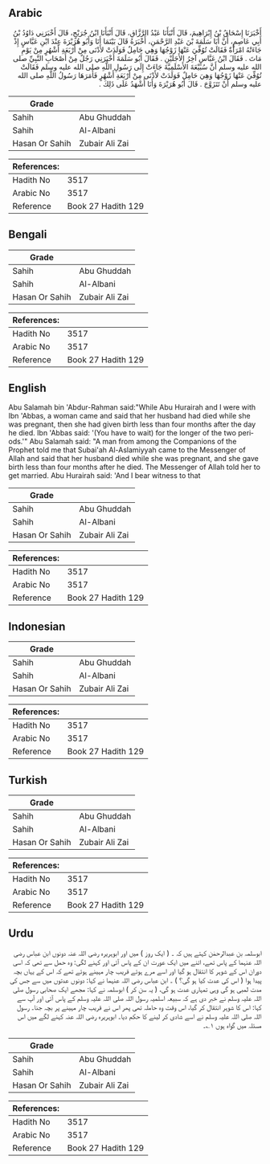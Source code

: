 ## Arabic


<div dir="rtl" lang="ar" style={{fontSize:'larger',backgroundColor:'#f8f9fa',padding:20}}>
أَخْبَرَنَا إِسْحَاقُ بْنُ إِبْرَاهِيمَ، قَالَ أَنْبَأَنَا عَبْدُ الرَّزَّاقِ، قَالَ أَنْبَأَنَا ابْنُ جُرَيْجٍ، قَالَ أَخْبَرَنِي دَاوُدُ بْنُ أَبِي عَاصِمٍ، أَنَّ أَبَا سَلَمَةَ بْنَ عَبْدِ الرَّحْمَنِ، أَخْبَرَهُ قَالَ بَيْنَمَا أَنَا وَأَبُو هُرَيْرَةَ عِنْدَ ابْنِ عَبَّاسٍ إِذْ جَاءَتْهُ امْرَأَةٌ فَقَالَتْ تُوُفِّيَ عَنْهَا زَوْجُهَا وَهِي حَامِلٌ فَوَلَدَتْ لأَدْنَى مِنْ أَرْبَعَةِ أَشْهُرٍ مِنْ يَوْمِ مَاتَ ‏.‏ فَقَالَ ابْنُ عَبَّاسٍ آخِرُ الأَجَلَيْنِ ‏.‏ فَقَالَ أَبُو سَلَمَةَ أَخْبَرَنِي رَجُلٌ مِنْ أَصْحَابِ النَّبِيِّ صلى الله عليه وسلم أَنَّ سُبَيْعَةَ الأَسْلَمِيَّةَ جَاءَتْ إِلَى رَسُولِ اللَّهِ صلى الله عليه وسلم فَقَالَتْ تُوُفِّيَ عَنْهَا زَوْجُهَا وَهِيَ حَامِلٌ فَوَلَدَتْ لأَدْنَى مِنْ أَرْبَعَةِ أَشْهُرٍ فَأَمَرَهَا رَسُولُ اللَّهِ صلى الله عليه وسلم أَنْ تَتَزَوَّجَ ‏.‏ قَالَ أَبُو هُرَيْرَةَ وَأَنَا أَشْهَدُ عَلَى ذَلِكَ ‏.‏
</div>
<div style={{backgroundColor:'#f8f9fa',padding:20, marginBottom: 10}}><table> <thead> <tr> <th>Grade</th> <th></th> </tr> </thead> <tbody> <tr><td>Sahih</td><td>Abu Ghuddah</td></tr><tr><td>Sahih</td><td>Al-Albani</td></tr><tr><td>Hasan Or Sahih</td><td>Zubair Ali Zai</td></tr></tbody></table><table> <thead> <tr> <th>References:</th> <th></th> </tr> </thead> <tbody><tr><td>Hadith No</td><td>3517</td></tr><tr><td>Arabic No</td><td>3517</td></tr><tr><td>Reference</td><td>Book 27 Hadith 129</td></tr></tbody></table></div>

## Bengali


<div dir="ltr" lang="bn" style={{fontSize:'larger',backgroundColor:'#f8f9fa',padding:20}}>

</div>
<div style={{backgroundColor:'#f8f9fa',padding:20, marginBottom: 10}}><table> <thead> <tr> <th>Grade</th> <th></th> </tr> </thead> <tbody> <tr><td>Sahih</td><td>Abu Ghuddah</td></tr><tr><td>Sahih</td><td>Al-Albani</td></tr><tr><td>Hasan Or Sahih</td><td>Zubair Ali Zai</td></tr></tbody></table><table> <thead> <tr> <th>References:</th> <th></th> </tr> </thead> <tbody><tr><td>Hadith No</td><td>3517</td></tr><tr><td>Arabic No</td><td>3517</td></tr><tr><td>Reference</td><td>Book 27 Hadith 129</td></tr></tbody></table></div>

## English


<div dir="ltr" lang="en" style={{fontSize:'larger',backgroundColor:'#f8f9fa',padding:20}}>
Abu Salamah bin 'Abdur-Rahman said:"While Abu Hurairah and I were with Ibn 'Abbas, a woman came and said that her husband had died while she was pregnant, then she had given birth less than four months after the day he died. Ibn 'Abbas said: '(You have to wait) for the longer of the two periods.'" Abu Salamah said: "A man from among the Companions of the Prophet told me that Subai'ah Al-Aslamiyyah came to the Messenger of Allah and said that her husband died while she was pregnant, and she gave birth less than four months after he died. The Messenger of Allah told her to get married. Abu Hurairah said: 'And I bear witness to that
</div>
<div style={{backgroundColor:'#f8f9fa',padding:20, marginBottom: 10}}><table> <thead> <tr> <th>Grade</th> <th></th> </tr> </thead> <tbody> <tr><td>Sahih</td><td>Abu Ghuddah</td></tr><tr><td>Sahih</td><td>Al-Albani</td></tr><tr><td>Hasan Or Sahih</td><td>Zubair Ali Zai</td></tr></tbody></table><table> <thead> <tr> <th>References:</th> <th></th> </tr> </thead> <tbody><tr><td>Hadith No</td><td>3517</td></tr><tr><td>Arabic No</td><td>3517</td></tr><tr><td>Reference</td><td>Book 27 Hadith 129</td></tr></tbody></table></div>

## Indonesian


<div dir="ltr" lang="id" style={{fontSize:'larger',backgroundColor:'#f8f9fa',padding:20}}>

</div>
<div style={{backgroundColor:'#f8f9fa',padding:20, marginBottom: 10}}><table> <thead> <tr> <th>Grade</th> <th></th> </tr> </thead> <tbody> <tr><td>Sahih</td><td>Abu Ghuddah</td></tr><tr><td>Sahih</td><td>Al-Albani</td></tr><tr><td>Hasan Or Sahih</td><td>Zubair Ali Zai</td></tr></tbody></table><table> <thead> <tr> <th>References:</th> <th></th> </tr> </thead> <tbody><tr><td>Hadith No</td><td>3517</td></tr><tr><td>Arabic No</td><td>3517</td></tr><tr><td>Reference</td><td>Book 27 Hadith 129</td></tr></tbody></table></div>

## Turkish


<div dir="ltr" lang="tr" style={{fontSize:'larger',backgroundColor:'#f8f9fa',padding:20}}>

</div>
<div style={{backgroundColor:'#f8f9fa',padding:20, marginBottom: 10}}><table> <thead> <tr> <th>Grade</th> <th></th> </tr> </thead> <tbody> <tr><td>Sahih</td><td>Abu Ghuddah</td></tr><tr><td>Sahih</td><td>Al-Albani</td></tr><tr><td>Hasan Or Sahih</td><td>Zubair Ali Zai</td></tr></tbody></table><table> <thead> <tr> <th>References:</th> <th></th> </tr> </thead> <tbody><tr><td>Hadith No</td><td>3517</td></tr><tr><td>Arabic No</td><td>3517</td></tr><tr><td>Reference</td><td>Book 27 Hadith 129</td></tr></tbody></table></div>

## Urdu


<div dir="rtl" lang="ur" style={{fontSize:'larger',backgroundColor:'#f8f9fa',padding:20}}>
ابوسلمہ بن عبدالرحمٰن کہتے ہیں کہ ۔ ( ایک روز ) میں اور ابوہریرہ رضی اللہ عنہ دونوں ابن عباس رضی اللہ عنہما کے پاس تھے، اتنے میں ایک عورت ان کے پاس آئی اور کہنے لگی: وہ حمل سے تھی کہ اسی دوران اس کے شوہر کا انتقال ہو گیا اور اسے مرے ہوئے قریب چار مہینے ہوئے تھے کہ اس کے یہاں بچہ پیدا ہوا ( اس کی عدت کیا ہو گی؟ ) ۔ ابن عباس رضی اللہ عنہما نے کہا: دونوں عدتوں میں سے جس کی مدت لمبی ہو گی وہی تمہاری عدت ہو گی، ( یہ سن کر ) ابوسلمہ نے کہا: مجھے ایک صحابی رسول صلی اللہ علیہ وسلم نے خبر دی ہے کہ سبیعہ اسلمیہ رسول اللہ صلی اللہ علیہ وسلم کے پاس آئی اور آپ سے کہا: اس کا شوہر انتقال کر گیا، اس وقت وہ حاملہ تھی پھر اس نے قریب چار مہینے پر بچہ جنا۔ رسول اللہ صلی اللہ علیہ وسلم نے اسے شادی کر لینے کا حکم دیا۔ ابوہریرہ رضی اللہ عنہ کہنے لگے میں اس مسئلہ میں گواہ ہوں ۱؎۔
</div>
<div style={{backgroundColor:'#f8f9fa',padding:20, marginBottom: 10}}><table> <thead> <tr> <th>Grade</th> <th></th> </tr> </thead> <tbody> <tr><td>Sahih</td><td>Abu Ghuddah</td></tr><tr><td>Sahih</td><td>Al-Albani</td></tr><tr><td>Hasan Or Sahih</td><td>Zubair Ali Zai</td></tr></tbody></table><table> <thead> <tr> <th>References:</th> <th></th> </tr> </thead> <tbody><tr><td>Hadith No</td><td>3517</td></tr><tr><td>Arabic No</td><td>3517</td></tr><tr><td>Reference</td><td>Book 27 Hadith 129</td></tr></tbody></table></div>
